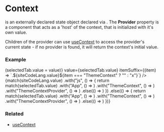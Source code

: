 
# Context

<CodePreview data={contextTypePreview} /> is an externally declared state object declared via <CodePreview data={createContextPreview} />.
The <b>Provider</b> property is a component that acts as a 'host' of the context, that is initialized with it's own value.

Children of the provider can use <a href="/docs/hooks/useContext">useContext</a> to access the provider's current state - if no provider is found, it will return the context's initial value.

### Example

<div>
  <div className="not-prose">
    <TabGroup
      items={["App", "ThemeContext", "ThemeContextProvider", "Button"]}
      onSelect={(value) => (selectedTab.value = value)}
      value={selectedTab.value}
      itemSuffix={(item) => `.${siteCodeLang.value}${item === "ThemeContext" ? "" : "x"}`}
    />
    <CopyInnerText>
      {match(siteCodeLang.value)
        .with("js", () => { 
          return match(selectedTab.value)
            .with("App", () => <ExampleApp />)
            .with("ThemeContext", () => <ExampleThemeContext />)
            .with("ThemeContextProvider", () => <ExampleThemeContextProvider />)
            .else(() => <ExampleButton />)
        })
        .else(() => {
          return match(selectedTab.value)
            .with("App", () => <ExampleApp />)
            .with("ThemeContext", () => <ExampleThemeContextTS />)
            .with("ThemeContextProvider", () => <ExampleThemeContextProviderTS />)
            .else(() => <ExampleButton />)
        })}
    </CopyInnerText>
  </div>
</div>

### Related

<ul>
  <li><a href="/docs/hooks/useContext">useContext</a></li>
</ul>